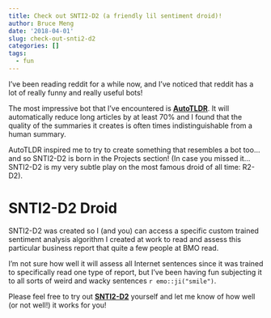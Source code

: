 ```yaml
---
title: Check out SNTI2-D2 (a friendly lil sentiment droid)!
author: Bruce Meng
date: '2018-04-01'
slug: check-out-snti2-d2
categories: []
tags:
  - fun
---
```


I've been reading reddit for a while now, and I've noticed that reddit has a lot of really funny and really useful bots!

The most impressive bot that I've encountered is **[AutoTLDR](https://www.reddit.com/r/autotldr/comments/31b9fm/faq_autotldr_bot/)**. It will automatically reduce long articles by at least 70% and I found that the quality of the summaries it creates is often times indistinguishable from a human summary.

AutoTLDR inspired me to try to create something that resembles a bot too... and so SNTI2-D2 is born in the Projects section! (In case you missed it... SNTI2-D2 is my very subtle play on the most famous droid of all time: R2-D2).

# SNTI2-D2 Droid

SNTI2-D2 was created so I (and you) can access a specific custom trained sentiment analysis algorithm I created at work to read and assess this particular business report that quite a few people at BMO read. 

I'm not sure how well it will assess all Internet sentences since it was trained to specifically read one type of report, but I've been having fun subjecting it to all sorts of weird and wacky sentences `r emo::ji("smile")`.

Please feel free to try out **[SNTI2-D2](https://www.brucemeng.ca/project/snti2-d2/)** yourself and let me know of how well (or not well!) it works for you!